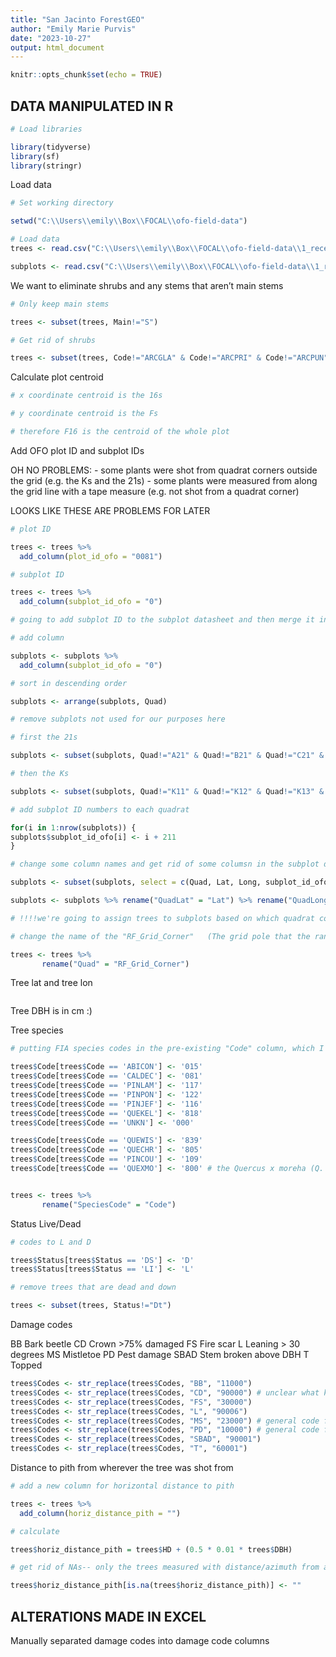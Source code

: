 ```yaml
---
title: "San Jacinto ForestGEO"
author: "Emily Marie Purvis"
date: "2023-10-27"
output: html_document
---
```


```r
knitr::opts_chunk$set(echo = TRUE)
```


## DATA MANIPULATED IN R

```r

# Load libraries

library(tidyverse)
library(sf)
library(stringr)
```

Load data

```r

# Set working directory

setwd("C:\\Users\\emily\\Box\\FOCAL\\ofo-field-data")

# Load data
trees <- read.csv("C:\\Users\\emily\\Box\\FOCAL\\ofo-field-data\\1_received-data\\0008\\data\\SJFDP_Census_4ha_full_202230427.csv")

subplots <- read.csv("C:\\Users\\emily\\Box\\FOCAL\\ofo-field-data\\1_received-data\\0008\\data\\SJFDP_Env_4ha_20230504.csv")

```

We want to eliminate shrubs and any stems that aren't main stems

```r

# Only keep main stems

trees <- subset(trees, Main!="S")

# Get rid of shrubs

trees <- subset(trees, Code!="ARCGLA" & Code!="ARCPRI" & Code!="ARCPUN" & Code!="CEAPAL" & Code!="FRACAL" & Code!="LONSUB" & Code!="RHOOCC")

```

Calculate plot centroid

```r

# x coordinate centroid is the 16s

# y coordinate centroid is the Fs

# therefore F16 is the centroid of the whole plot

```

Add OFO plot ID and subplot IDs

OH NO PROBLEMS:
- some plants were shot from quadrat corners outside the grid (e.g. the Ks and the 21s)
- some plants were measured from along the grid line with a tape measure (e.g. not shot from a quadrat corner)

LOOKS LIKE THESE ARE PROBLEMS FOR LATER

```r

# plot ID

trees <- trees %>%
  add_column(plot_id_ofo = "0081")

# subplot ID

trees <- trees %>%
  add_column(subplot_id_ofo = "0")

# going to add subplot ID to the subplot datasheet and then merge it into the tree datasheet

# add column

subplots <- subplots %>%
  add_column(subplot_id_ofo = "0")

# sort in descending order

subplots <- arrange(subplots, Quad)

# remove subplots not used for our purposes here

# first the 21s

subplots <- subset(subplots, Quad!="A21" & Quad!="B21" & Quad!="C21" & Quad!="D21" & Quad!="E21" & Quad!="F21" & Quad!="G21" & Quad!="H21" & Quad!="I21" & Quad!="J21")

# then the Ks

subplots <- subset(subplots, Quad!="K11" & Quad!="K12" & Quad!="K13" & Quad!="K14" & Quad!="K15" & Quad!="K16" & Quad!="K17" & Quad!="K18" & Quad!="K19" & Quad!="K20" & Quad!="K21")

# add subplot ID numbers to each quadrat

for(i in 1:nrow(subplots)) {
subplots$subplot_id_ofo[i] <- i + 211
}

# change some column names and get rid of some columsn in the subplot data sheet to prepare to merge it into the tree data sheet

subplots <- subset(subplots, select = c(Quad, Lat, Long, subplot_id_ofo))

subplots <- subplots %>% rename("QuadLat" = "Lat") %>% rename("QuadLong" = "Long") 

# !!!!we're going to assign trees to subplots based on which quadrat corner they were measured from, NOT which quadrat they are in!!!!

# change the name of the "RF_Grid_Corner"	(The grid pole that the rangefinder was shot from) column to "Quad"

trees <- trees %>% 
       rename("Quad" = "RF_Grid_Corner")

```

Tree lat and tree lon

```r

```


Tree DBH is in cm :)

Tree species

```r

# putting FIA species codes in the pre-existing "Code" column, which I'm renaming to "Species Code"

trees$Code[trees$Code == 'ABICON'] <- '015'
trees$Code[trees$Code == 'CALDEC'] <- '081'
trees$Code[trees$Code == 'PINLAM'] <- '117'
trees$Code[trees$Code == 'PINPON'] <- '122'
trees$Code[trees$Code == 'PINJEF'] <- '116'
trees$Code[trees$Code == 'QUEKEL'] <- '818'
trees$Code[trees$Code == 'UNKN'] <- '000'

trees$Code[trees$Code == 'QUEWIS'] <- '839'
trees$Code[trees$Code == 'QUECHR'] <- '805'
trees$Code[trees$Code == 'PINCOU'] <- '109'
trees$Code[trees$Code == 'QUEXMO'] <- '800' # the Quercus x moreha (Q. kelloggii x wislizeni) is being labelled as Quercus spp.


trees <- trees %>% 
       rename("SpeciesCode" = "Code")
```

Status Live/Dead

```r

# codes to L and D

trees$Status[trees$Status == 'DS'] <- 'D'
trees$Status[trees$Status == 'LI'] <- 'L'

# remove trees that are dead and down

trees <- subset(trees, Status!="Dt")
```

Damage codes

BB	Bark beetle
CD	Crown >75% damaged
FS	Fire scar
L	Leaning > 30 degrees
MS	Mistletoe
PD	Pest damage
SBAD	Stem broken above DBH
T	Topped

```r

trees$Codes <- str_replace(trees$Codes, "BB", "11000")
trees$Codes <- str_replace(trees$Codes, "CD", "90000") # unclear what kind of crown damage this is referring to (biotic or abiotic, mechanical damage, flagging...it's a mystery) so I'm labelling this as "other damages"
trees$Codes <- str_replace(trees$Codes, "FS", "30000")
trees$Codes <- str_replace(trees$Codes, "L", "90006")
trees$Codes <- str_replace(trees$Codes, "MS", "23000") # general code for parisitic/epiphytic plants, there are so many mistletoes 
trees$Codes <- str_replace(trees$Codes, "PD", "10000") # general code for insect damage
trees$Codes <- str_replace(trees$Codes, "SBAD", "90001")
trees$Codes <- str_replace(trees$Codes, "T", "60001")

```

Distance to pith from wherever the tree was shot from

```r

# add a new column for horizontal distance to pith

trees <- trees %>%
  add_column(horiz_distance_pith = "")

# calculate

trees$horiz_distance_pith = trees$HD + (0.5 * 0.01 * trees$DBH)

# get rid of NAs-- only the trees measured with distance/azimuth from a quadrat corner will have this measurement

trees$horiz_distance_pith[is.na(trees$horiz_distance_pith)] <- ""

```






## ALTERATIONS MADE IN EXCEL

Manually separated damage codes into damage code columns 
